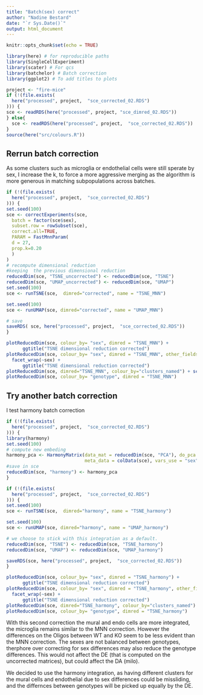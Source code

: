 ```yaml
---
title: "Batch(sex) correct"
author: "Nadine Bestard"
date: "`r Sys.Date()`"
output: html_document
---
```


```r
knitr::opts_chunk$set(echo = TRUE)
```
```r
library(here) # for reproducible paths
library(SingleCellExperiment)
library(scater) # For qcs
library(batchelor) # Batch correction
library(ggplot2) # To add titles to plots
```
```r

project <- "fire-mice"
if (!(file.exists(
  here("processed", project,  "sce_corrected_02.RDS")
))) {
sce <- readRDS(here("processed", project, "sce_dimred_02.RDS"))
} else{
  sce <- readRDS(here("processed", project,  "sce_corrected_02.RDS"))
}
source(here("src/colours.R"))
```


## Rerrun batch correction

As some clusters such as microglia or endothelial cells were still sperate by sex, I increase the k, to force a more aggressive merging as the algorithm is more generous in matching subpopulations across batches.
```r
if (!(file.exists(
  here("processed", project,  "sce_corrected_02.RDS")
))) {
set.seed(100)
sce <- correctExperiments(sce,
  batch = factor(sce$sex),
  subset.row = rowSubset(sce),
  correct.all=TRUE,
  PARAM = FastMnnParam(
  d = 27,
  prop.k=0.20
  )
)
# recompute dimensional reduction 
#keeping  the previous dimensional reduction
reducedDim(sce, "TSNE_uncorrected") <- reducedDim(sce, "TSNE")
reducedDim(sce, "UMAP_uncorrected") <- reducedDim(sce, "UMAP")
set.seed(100)
sce <- runTSNE(sce,  dimred="corrected", name = "TSNE_MNN")

set.seed(100)
sce <- runUMAP(sce, dimred="corrected", name = "UMAP_MNN")

# save
saveRDS( sce, here("processed", project,  "sce_corrected_02.RDS"))
}

plotReducedDim(sce, colour_by= "sex", dimred = "TSNE_MNN") + 
      ggtitle("TSNE dimensional reduction corrected")
plotReducedDim(sce, colour_by= "sex", dimred = "TSNE_MNN", other_fields = "sex") + 
  facet_wrap(~sex) +
      ggtitle("TSNE dimensional reduction corrected")
plotReducedDim(sce, dimred="TSNE_MNN", colour_by="clusters_named") + scale_colour_manual(values = cols)
plotReducedDim(sce, colour_by= "genotype", dimred = "TSNE_MNN")

```


## Try another batch correction

I test harmony batch correction
```r
if (!(file.exists(
  here("processed", project,  "sce_corrected_02.RDS")
))) {
library(harmony)
set.seed(100)
# compute new embeding
harmony_pca <- HarmonyMatrix(data_mat = reducedDim(sce, "PCA"), do_pca = FALSE, 
                             meta_data = colData(sce), vars_use = "sex", plot_convergence=TRUE)
#save in sce
reducedDim(sce, "harmony") <- harmony_pca
}
```
```r
if (!(file.exists(
  here("processed", project,  "sce_corrected_02.RDS")
))) {
set.seed(100)
sce <- runTSNE(sce,  dimred="harmony", name = "TSNE_harmony")

set.seed(100)
sce <- runUMAP(sce, dimred="harmony", name = "UMAP_harmony")

# we choose to stick with this integration as a default.
reducedDim(sce, "TSNE") <- reducedDim(sce, "TSNE_harmony")
reducedDim(sce, "UMAP") <- reducedDim(sce, "UMAP_harmony")

saveRDS(sce, here("processed", project,  "sce_corrected_02.RDS"))
}
```

```r
plotReducedDim(sce, colour_by= "sex", dimred = "TSNE_harmony") + 
      ggtitle("TSNE dimensional reduction corrected")
plotReducedDim(sce, colour_by= "sex", dimred = "TSNE_harmony", other_fields = "sex") + 
  facet_wrap(~sex) +
      ggtitle("TSNE dimensional reduction corrected")
plotReducedDim(sce, dimred="TSNE_harmony", colour_by="clusters_named") + scale_colour_manual(values = cols)
plotReducedDim(sce, colour_by= "genotype", dimred = "TSNE_harmony")

```

With this second correction the mural and endo cells are more integrated, the microglia remains similar to the MNN correction. 
However the differences on the Oligos between WT and KO seem to be less evident than the MNN correction. The sexes are not balanced between genotypes, therphore over correcting for sex differences may also reduce the genotype differences. This would not affect the DE (that is computed on the uncorrected matrices), but could affect the DA (milo).

We decided to use the harmony integration, as having different clusters for the mural cells and endothelial due to sex differences could be missliding, and the differnces between genotypes will be picked up equally by the DE. 


